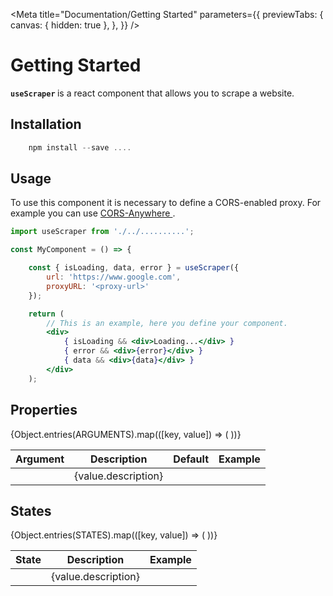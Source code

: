 
<Meta
  title="Documentation/Getting Started"
  parameters={{
    previewTabs: {
      canvas: { hidden: true },
    },
  }}
/>

# Getting Started

<div className="mb-4">
  <strong className="mr-1">
    <code>useScraper</code>
  </strong>
  is a react component that allows you to scrape a website.
</div>

## Installation

```javascript
    npm install --save ....
```

## Usage

<LeftAccentBorderAlert title="CORS">
  To use this component it is necessary to define a CORS-enabled proxy. For
  example you can use
  <a
    className="ml-1"
    href="https://github.com/Rob--W/cors-anywhere"
    target="_blank"
  >
    CORS-Anywhere
  </a>.
</LeftAccentBorderAlert>

```jsx
import useScraper from './../..........';

const MyComponent = () => {

    const { isLoading, data, error } = useScraper({
        url: 'https://www.google.com',
        proxyURL: '<proxy-url>'
    });

    return (
        // This is an example, here you define your component.
        <div>
            { isLoading && <div>Loading...</div> }
            { error && <div>{error}</div> }
            { data && <div>{data}</div> }
        </div>
    );

```

## Properties

<div class="w-full mb-8 overflow-hidden rounded-lg shadow-lg">
  <div className="w-full overflow-x-auto">
    <Table>
      <Thead>
        <Tr>
          <Th>Argument</Th>
          <Th>Description</Th>
          <Th>Default</Th>
          <Th>Example</Th>
        </Tr>
      </Thead>
      <Tbody>
        {Object.entries(ARGUMENTS).map(([key, value]) => (
          <Tr key={key}>
            <Td>
              <PropertyBadge label={key} />
            </Td>
            <Td>
              <ValueTypeBadge value={value.example} />
              {value.description}
            </Td>
            <Td>
              <PropertyBadge label={value.defaultValue} />
            </Td>
            <Td>
              <PropertyBadge label={value.example} />
            </Td>
          </Tr>
        ))}
      </Tbody>
    </Table>
  </div>
</div>

## States

<div class="w-full mb-8 overflow-hidden rounded-lg shadow-lg">
  <div className="w-full overflow-x-auto">
    <Table>
      <Thead>
        <Tr>
          <Th>State</Th>
          <Th>Description</Th>
          <Th>Example</Th>
        </Tr>
      </Thead>
      <Tbody>
        {Object.entries(STATES).map(([key, value]) => (
          <Tr key={key}>
            <Td>
              <PropertyBadge label={key} />
            </Td>
            <Td>
              <ValueTypeBadge value={value.example} />
              {value.description}
            </Td>
            <Td>
              <PropertyBadge label={value.example} />
            </Td>
          </Tr>
        ))}
      </Tbody>
    </Table>
  </div>
</div>
